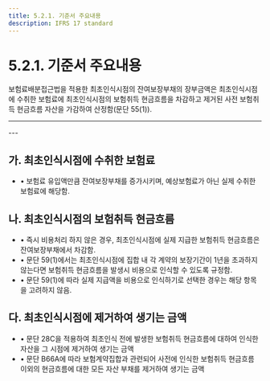 ```yaml
---
title: 5.2.1. 기준서 주요내용
description: IFRS 17 standard
---
```


# 5.2.1. 기준서 주요내용

보험료배분접근법을 적용한  최초인식시점의 잔여보장부채의 장부금액은 최초인식시점에 수취한 보험료에 최초인식시점의 보험취득 현금흐름을 차감하고 제거된 사전 보험취득 현금흐름 자산을 가감하여 산정함(문단 55(1)).

---
<CenterImg src="/ifrs/그림5-4.png" caption="[보험료배분접근법 최초측정]" width="600" />
---

## 가. 최초인식시점에 수취한 보험료

* • 보험료 유입액만큼 잔여보장부채를 증가시키며, 예상보험료가 아닌 실제 수취한 보험료에 해당함.

## 나. 최초인식시점의 보험취득 현금흐름

* • 즉시 비용처리 하지 않은 경우, 최초인식시점에 실제 지급한 보험취득 현금흐름은 잔여보장부채에서 차감함.
* • 문단 59(1)에서는 최초인식시점에 집합 내 각 계약의 보장기간이 1년을 초과하지 않는다면 보험취득 현금흐름을 발생시 비용으로 인식할 수 있도록 규정함.
* • 문단 59(1)에 따라 실제 지급액을 비용으로 인식하기로 선택한 경우는 해당 항목을 고려하지 않음.

## 다. 최초인식시점에 제거하여 생기는 금액

* • 문단 28C을 적용하여 최초인식 전에 발생한 보험취득 현금흐름에 대하여 인식한 자산을 그 시점에 제거하여 생기는 금액
* • 문단 B66A에 따라 보험계약집합과 관련되어 사전에 인식한 보험취득 현금흐름 이외의 현금흐름에 대한 모든 자산 부채를 제거하여 생기는 금액
